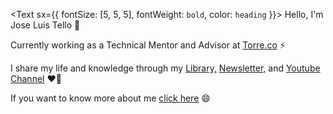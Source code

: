 <Text sx={{ fontSize: [5, 5, 5], fontWeight: `bold`, color: `heading` }}>
Hello, I'm Jose Luis Tello 👋
</Text>

Currently working as a Technical Mentor and Advisor at [Torre.co](https://torre.co/) ⚡ 

I share my life and knowledge through my [Library,](/blog) [Newsletter,](https://simplificandola.substack.com/) and [Youtube Channel](https://www.youtube.com/watch?v=1LeqJTBrYfc) ❤️‍🔥

If you want to know more about me [click here](/about) 😄  




